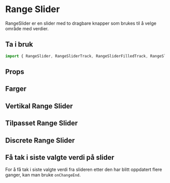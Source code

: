 
<Meta of={RangeSliderStories} />

# Range Slider

RangeSlider er en slider med to dragbare knapper som brukes til å velge område med verdier.

## Ta i bruk

```jsx
import { RangeSlider, RangeSliderTrack, RangeSliderFilledTrack, RangeSliderThumb } from "@kvib/react";
```

## Props

<Canvas of={RangeSliderStories.RangeSlider} />
<Controls of={RangeSliderStories.RangeSlider} />

## Farger

<Canvas of={RangeSliderStories.RangeSliderColors} />

## Vertikal Range Slider

<Canvas of={RangeSliderStories.RangeSliderOrientation} />

## Tilpasset Range Slider

<Canvas of={RangeSliderStories.RangeSliderCustomizing} />

## Discrete Range Slider

<Canvas of={RangeSliderStories.RangeSliderDiscrete} />

## Få tak i siste valgte verdi på slider

For å få tak i siste valgte verdi fra slideren etter den har blitt oppdatert flere ganger, kan man bruke `onChangeEnd`.

```jsx
<RangeSlider aria-label={["min", "max"]} onChangeEnd={(val) => console.log(val)}>
  <RangeSliderTrack>
    <RangeSliderFilledTrack />
  </RangeSliderTrack>
  <RangeSliderThumb index={0} />
  <RangeSliderThumb index={1} />
</RangeSlider>
```
